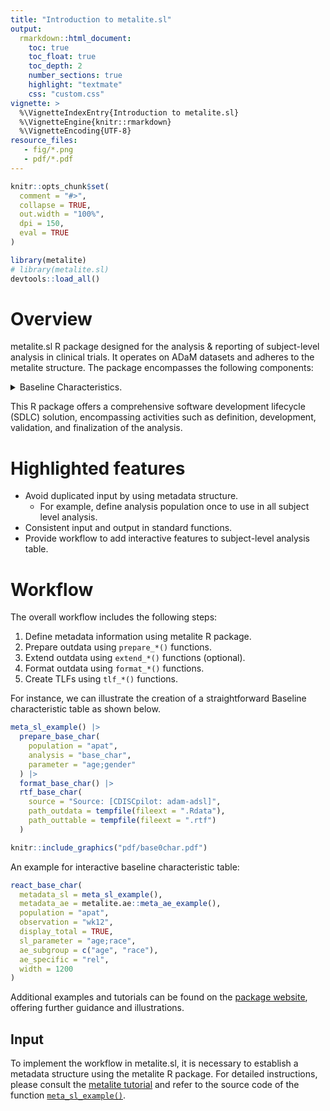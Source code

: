 ```yaml
---
title: "Introduction to metalite.sl"
output:
  rmarkdown::html_document:
    toc: true
    toc_float: true
    toc_depth: 2
    number_sections: true
    highlight: "textmate"
    css: "custom.css"
vignette: >
  %\VignetteIndexEntry{Introduction to metalite.sl}
  %\VignetteEngine{knitr::rmarkdown}
  %\VignetteEncoding{UTF-8}
resource_files:
   - fig/*.png
   - pdf/*.pdf
---
```


```r
knitr::opts_chunk$set(
  comment = "#>",
  collapse = TRUE,
  out.width = "100%",
  dpi = 150,
  eval = TRUE
)
```

```r
library(metalite)
# library(metalite.sl)
devtools::load_all()
```

# Overview

metalite.sl R package designed for the analysis & reporting of subject-level analysis in clinical trials.
It operates on ADaM datasets and adheres to the metalite structure.
The package encompasses the following components:

<details>
<summary>Baseline Characteristics.</summary>
<img src="https://merck.github.io/metalite.sl/articles/fig/base0char.png" width="100%">
</details>

This R package offers a comprehensive software development lifecycle (SDLC)
solution, encompassing activities such as definition, development,
validation, and finalization of the analysis.

# Highlighted features

- Avoid duplicated input by using metadata structure.
  - For example, define analysis population once to use
    in all subject level analysis.
- Consistent input and output in standard functions.
- Provide workflow to add interactive features to subject-level analysis table.

# Workflow

The overall workflow includes the following steps:

1. Define metadata information using metalite R package.
1. Prepare outdata using `prepare_*()` functions.
1. Extend outdata using `extend_*()` functions (optional).
1. Format outdata using `format_*()` functions.
1. Create TLFs using `tlf_*()` functions.

For instance, we can illustrate the creation of a straightforward
Baseline characteristic table as shown below.

```r
meta_sl_example() |>
  prepare_base_char(
    population = "apat",
    analysis = "base_char",
    parameter = "age;gender"
  ) |>
  format_base_char() |>
  rtf_base_char(
    source = "Source: [CDISCpilot: adam-adsl]",
    path_outdata = tempfile(fileext = ".Rdata"),
    path_outtable = tempfile(fileext = ".rtf")
  )
```

```r
knitr::include_graphics("pdf/base0char.pdf")
```

An example for interactive baseline characteristic table:

```r
react_base_char(
  metadata_sl = meta_sl_example(),
  metadata_ae = metalite.ae::meta_ae_example(),
  population = "apat",
  observation = "wk12",
  display_total = TRUE,
  sl_parameter = "age;race",
  ae_subgroup = c("age", "race"),
  ae_specific = "rel",
  width = 1200
)
```

Additional examples and tutorials can be found on the
[package website](https://merck.github.io/metalite.sl/articles/),
offering further guidance and illustrations.

## Input

To implement the workflow in metalite.sl, it is necessary to establish
a metadata structure using the metalite R package.
For detailed instructions, please consult the
[metalite tutorial](https://merck.github.io/metalite/articles/metalite.html)
and refer to the source code of the function
[`meta_sl_example()`](https://github.com/Merck/metalite.sl/blob/main/R/meta_sl_example.R).
